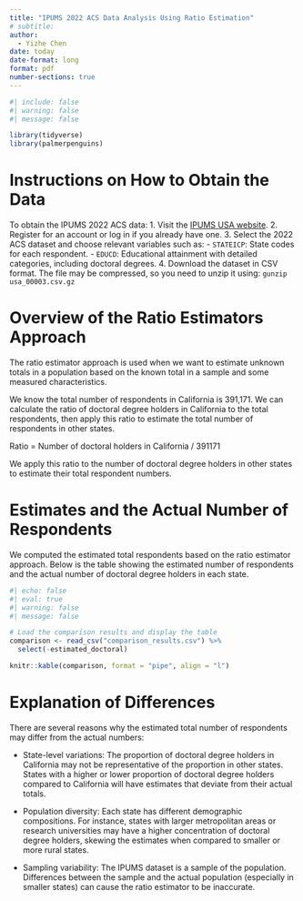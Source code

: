 ```yaml
---
title: "IPUMS 2022 ACS Data Analysis Using Ratio Estimation"
# subtitle:
author: 
  - Yizhe Chen
date: today
date-format: long
format: pdf
number-sections: true
---
```


```r
#| include: false
#| warning: false
#| message: false

library(tidyverse)
library(palmerpenguins)
```


# Instructions on How to Obtain the Data
To obtain the IPUMS 2022 ACS data:
1. Visit the [IPUMS USA website](https://usa.ipums.org/usa/).
2. Register for an account or log in if you already have one.
3. Select the 2022 ACS dataset and choose relevant variables such as:
   - `STATEICP`: State codes for each respondent.
   - `EDUCD`: Educational attainment with detailed categories, including doctoral degrees.
4. Download the dataset in CSV format. The file may be compressed, so you need to unzip it using:
   `gunzip usa_00003.csv.gz`

# Overview of the Ratio Estimators Approach
The ratio estimator approach is used when we want to estimate unknown totals in a population based on the known total in a sample and some measured characteristics.

We know the total number of respondents in California is 391,171. We can calculate the ratio of doctoral degree holders in California to the total respondents, then apply this ratio to estimate the total number of respondents in other states.

Ratio = Number of doctoral holders in California / 391171

We apply this ratio to the number of doctoral degree holders in other states to estimate their total respondent numbers.

# Estimates and the Actual Number of Respondents
We computed the estimated total respondents based on the ratio estimator approach. Below is the table showing the estimated number of respondents and the actual number of doctoral degree holders in each state.
```r
#| echo: false
#| eval: true
#| warning: false
#| message: false

# Load the comparison results and display the table
comparison <- read_csv("comparison_results.csv") %>%
  select(-estimated_doctoral)

knitr::kable(comparison, format = "pipe", align = "l")
```
 
# Explanation of Differences

There are several reasons why the estimated total number of respondents may differ from the actual numbers:

- State-level variations: The proportion of doctoral degree holders in California may not be representative of the proportion in other states. States with a higher or lower proportion of doctoral degree holders compared to California will have estimates that deviate from their actual totals.

- Population diversity: Each state has different demographic compositions. For instance, states with larger metropolitan areas or research universities may have a higher concentration of doctoral degree holders, skewing the estimates when compared to smaller or more rural states.

- Sampling variability: The IPUMS dataset is a sample of the population. Differences between the sample and the actual population (especially in smaller states) can cause the ratio estimator to be inaccurate.


